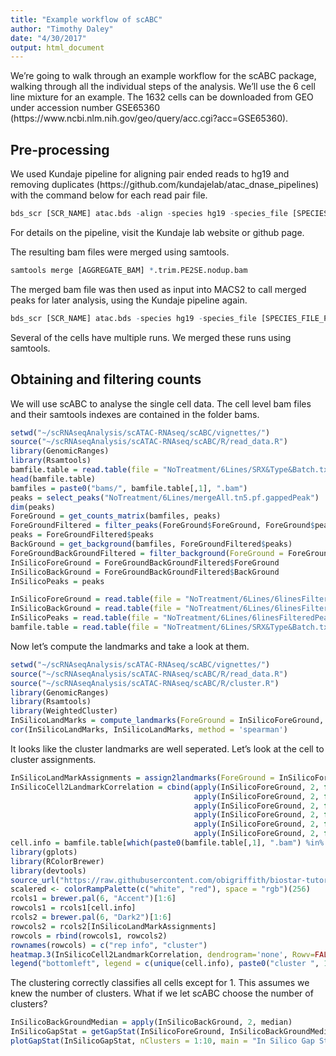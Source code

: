 ```yaml
---
title: "Example workflow of scABC"
author: "Timothy Daley"
date: "4/30/2017"
output: html_document
---
```


We're going to walk through an example workflow for the scABC package, walking through all the individual steps of the analysis.  We'll use the 6 cell line mixture for an example.  The 1632 cells can be downloaded from GEO under accession number GSE65360 (https://www.ncbi.nlm.nih.gov/geo/query/acc.cgi?acc=GSE65360).  

## Pre-processing

We used Kundaje pipeline for aligning pair ended reads to hg19 and removing duplicates (https://github.com/kundajelab/atac_dnase_pipelines) with the command below for each read pair file.
```r
bds_scr [SCR_NAME] atac.bds -align -species hg19 -species_file [SPECIES_FILE_PATH] -nth [NUM_THREADS] -fastq1_1 [READ_PAIR1] -fastq1_2 [READ_PAIR2]
```
For details on the pipeline, visit the Kundaje lab website or github page.

The resulting bam files were merged using samtools.
```r
samtools merge [AGGREGATE_BAM] *.trim.PE2SE.nodup.bam
```
The merged bam file was then used as input into MACS2 to call merged peaks for later analysis, using the Kundaje pipeline again.
```r
bds_scr [SCR_NAME] atac.bds -species hg19 -species_file [SPECIES_FILE_PATH] -nth [NUM_THREADS] -se -filt_bam [AGGREGATE_BAM]
```

Several of the cells have multiple runs.  We merged these runs using samtools.

## Obtaining and filtering counts

We will use scABC to analyse the single cell data.  The cell level bam files and their samtools indexes are contained in the folder bams.
```r
setwd("~/scRNAseqAnalysis/scATAC-RNAseq/scABC/vignettes/")
source("~/scRNAseqAnalysis/scATAC-RNAseq/scABC/R/read_data.R")
library(GenomicRanges)
library(Rsamtools)
bamfile.table = read.table(file = "NoTreatment/6Lines/SRX&Type&Batch.txt")
head(bamfile.table)
bamfiles = paste0("bams/", bamfile.table[,1], ".bam")
peaks = select_peaks("NoTreatment/6Lines/mergeAll.tn5.pf.gappedPeak")
dim(peaks)
ForeGround = get_counts_matrix(bamfiles, peaks)
ForeGroundFiltered = filter_peaks(ForeGround$ForeGround, ForeGround$peaks)
peaks = ForeGroundFiltered$peaks
BackGround = get_background(bamfiles, ForeGroundFiltered$peaks)
ForeGroundBackGroundFiltered = filter_background(ForeGround = ForeGroundFiltered$ForeGround, BackGround = BackGround$BackGround)
InSilicoForeGround = ForeGroundBackGroundFiltered$ForeGround
InSilicoBackGround = ForeGroundBackGroundFiltered$BackGround
InSilicoPeaks = peaks
```
```r
InSilicoForeGround = read.table(file = "NoTreatment/6Lines/6linesFilteredForeGround.txt", header = TRUE)
InSilicoBackGround = read.table(file = "NoTreatment/6Lines/6linesFilteredBackGround.txt", header = TRUE)
InSilicoPeaks = read.table(file = "NoTreatment/6Lines/6linesFilteredPeaks.txt", header = TRUE)
bamfile.table = read.table(file = "NoTreatment/6Lines/SRX&Type&Batch.txt")
```

Now let's compute the landmarks and take a look at them.

```r
setwd("~/scRNAseqAnalysis/scATAC-RNAseq/scABC/vignettes/")
source("~/scRNAseqAnalysis/scATAC-RNAseq/scABC/R/read_data.R")
source("~/scRNAseqAnalysis/scATAC-RNAseq/scABC/R/cluster.R")
library(GenomicRanges)
library(Rsamtools)
library(WeightedCluster)
InSilicoLandMarks = compute_landmarks(ForeGround = InSilicoForeGround, BackGround = InSilicoBackGround, nCluster = 6, lambda = 1, nTop = 2000)
cor(InSilicoLandMarks, InSilicoLandMarks, method = 'spearman')
```

It looks like the cluster landmarks are well seperated.  Let's look at the cell to cluster assignments.

```r
InSilicoLandMarkAssignments = assign2landmarks(ForeGround = InSilicoForeGround, InSilicoLandMarks)
InSilicoCell2LandmarkCorrelation = cbind(apply(InSilicoForeGround, 2, function(x) cor(x, InSilicoLandMarks[,1], method = 'spearman')), 
                                         apply(InSilicoForeGround, 2, function(x) cor(x, InSilicoLandMarks[,2], method = 'spearman')), 
                                         apply(InSilicoForeGround, 2, function(x) cor(x, InSilicoLandMarks[,3], method = 'spearman')), 
                                         apply(InSilicoForeGround, 2, function(x) cor(x, InSilicoLandMarks[,4], method = 'spearman')), 
                                         apply(InSilicoForeGround, 2, function(x) cor(x, InSilicoLandMarks[,5], method = 'spearman')), 
                                         apply(InSilicoForeGround, 2, function(x) cor(x, InSilicoLandMarks[,6], method = 'spearman')))
cell.info = bamfile.table[which(paste0(bamfile.table[,1], ".bam") %in% colnames(InSilicoForeGround)), 2]
library(gplots) 
library(RColorBrewer)
library(devtools)
source_url("https://raw.githubusercontent.com/obigriffith/biostar-tutorials/master/Heatmaps/heatmap.3.R")
scalered <- colorRampPalette(c("white", "red"), space = "rgb")(256)
rcols1 = brewer.pal(6, "Accent")[1:6]
rowcols1 = rcols1[cell.info]
rcols2 = brewer.pal(6, "Dark2")[1:6]
rowcols2 = rcols2[InSilicoLandMarkAssignments]
rowcols = rbind(rowcols1, rowcols2)
rownames(rowcols) = c("rep info", "cluster")
heatmap.3(InSilicoCell2LandmarkCorrelation, dendrogram='none', Rowv=FALSE, Colv=FALSE, trace='none', col = scalered, margin = c(5, 5), density.info = "none", RowSideColors = rowcols, RowSideColorsSize=2)
legend("bottomleft", legend = c(unique(cell.info), paste0("cluster ", 1:6)), col = c(rcols1, rcols2), border=FALSE, bty="n", y.intersp = 0.7, cex=0.7, pch = 15)
```

The clustering correctly classifies all cells except for 1.  This assumes we knew the number of clusters.  What if we let scABC choose the number of clusters?

```r
InSilicoBackGroundMedian = apply(InSilicoBackGround, 2, median)
InSilicoGapStat = getGapStat(InSilicoForeGround, InSilicoBackGroundMedian, nClusters=1:10)
plotGapStat(InSilicoGapStat, nClusters = 1:10, main = "In Silico Gap Stat")
```